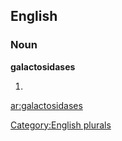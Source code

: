 ==English==

===Noun===
'''galactosidases'''

# {{plural of|[[galactosidase]]}}

[[Category:English plurals]]

[[ar:galactosidases]]